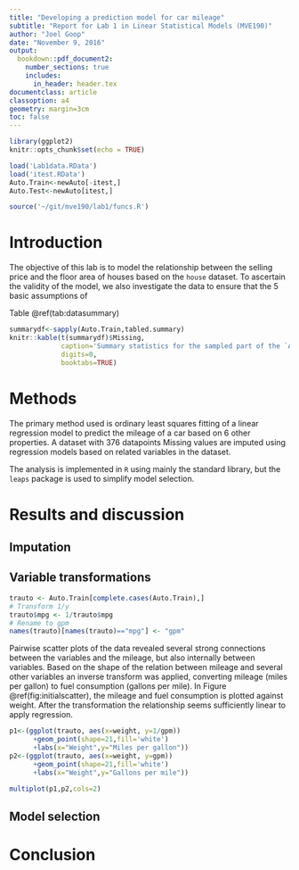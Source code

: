 ```yaml
---
title: "Developing a prediction model for car mileage"
subtitle: "Report for Lab 1 in Linear Statistical Models (MVE190)"
author: "Joel Goop"
date: "November 9, 2016"
output: 
  bookdown::pdf_document2:
    number_sections: true
    includes:
      in_header: header.tex
documentclass: article
classoption: a4
geometry: margin=3cm
toc: false
---
```


```r
library(ggplot2)
knitr::opts_chunk$set(echo = TRUE)

load('Lab1data.RData')
load('itest.RData')
Auto.Train<-newAuto[-itest,]
Auto.Test<-newAuto[itest,]

source('~/git/mve190/lab1/funcs.R')
```

# Introduction

The objective of this lab is to model the relationship between the selling price and the floor area of houses based on the `house` dataset. To ascertain the validity of the model, we also investigate the data to ensure that the 5 basic assumptions of 

Table \@ref(tab:datasummary)

```r
summarydf<-sapply(Auto.Train,tabled.summary)
knitr::kable(t(summarydf)$Missing,
             caption='Summary statistics for the sampled part of the `Auto` dataset',
             digits=0,
             booktabs=TRUE)
```

# Methods

The primary method used is ordinary least squares fitting of a linear regression model to predict the mileage of a car based on 6 other properties. A dataset with 376 datapoints   Missing values are imputed using regression models based on related variables in the dataset. 

The analysis is implemented in `R` using mainly the standard library, but the `leaps` package is used to simplify model selection.

# Results and discussion


## Imputation


## Variable transformations

```r
trauto <- Auto.Train[complete.cases(Auto.Train),]
# Transform 1/y
trauto$mpg <- 1/trauto$mpg
# Rename to gpm
names(trauto)[names(trauto)=="mpg"] <- "gpm"
```

Pairwise scatter plots of the data revealed several strong connections between the variables and the mileage, but also internally between variables. Based on the shape of the relation between mileage and several other variables an inverse transform was applied, converting mileage (miles per gallon) to fuel consumption (gallons per mile). In  Figure \@ref(fig:initialscatter), the mileage and fuel consumption is plotted against weight. After the transformation the relationship seems sufficiently linear to apply regression.

```r

p1<-(ggplot(trauto, aes(x=weight, y=1/gpm))
      +geom_point(shape=21,fill='white')
      +labs(x="Weight",y="Miles per gallon"))
p2<-(ggplot(trauto, aes(x=weight, y=gpm))
      +geom_point(shape=21,fill='white')
      +labs(x="Weight",y="Gallons per mile"))

multiplot(p1,p2,cols=2)
```

## Model selection 


# Conclusion
